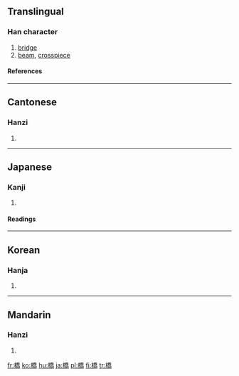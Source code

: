 {{see|桥}}

==Translingual==
===Han character===
{{Han char|rn=75|rad=木|as=12|sn=16|four=4292<sub>7</sub>|canj=木竹大月 (DHKB)|ids=⿰[[木]][[喬]]}}
# [[bridge]]
# [[beam]], [[crosspiece]]
====References====
{{Han ref|kx=0553.010|dkj=15526|dj=0941.170|hdz=21292.090|uh=6A4B|ud=27211|bh=BEF4|bd=48884}}

----

==Cantonese==
===Hanzi===
{{yue-hanzi|jyut=|y=kiu4}}
# {{defn|Cantonese}}

----
==Japanese==
===Kanji===
{{ja-kanji|grade=3|rs=木12}}
# {{defn|Japanese}} 
====Readings====
{{ja-readings|on=[[きょう]] (kyō), [[こう]] (kō)|kun=[[はし]] (hashi)}}

----
==Korean==
===Hanja===
{{ko-hanja|hangeul=교|eumhun=|rv=gyo|mr=kyo|y=kyo}}
# {{defn|Korean}}

----
==Mandarin==
===Hanzi===
{{cmn-hanzi|sim=桥|pin=[[qiáo]] ([[qiao2]])|wg=ch'iao<sup>2</sup>}}
# {{defn|Mandarin}}

[[fr:橋]]
[[ko:橋]]
[[hu:橋]]
[[ja:橋]]
[[pl:橋]]
[[fi:橋]]
[[tr:橋]]